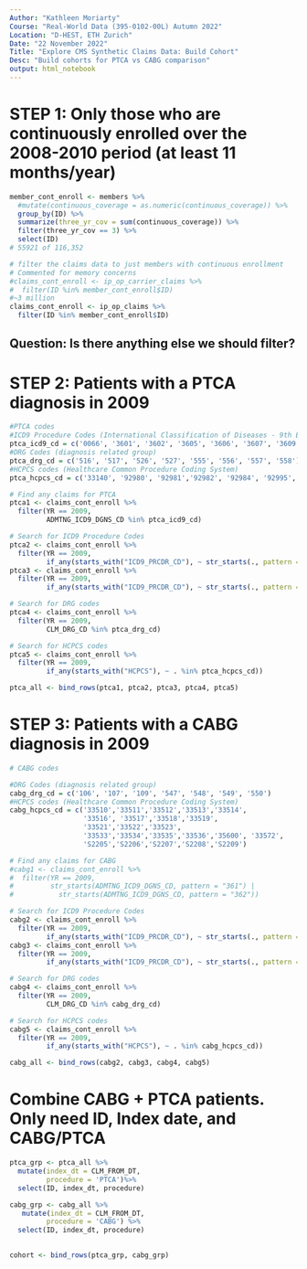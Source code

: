 ```yaml
---
Author: "Kathleen Moriarty"
Course: "Real-World Data (395-0102-00L) Autumn 2022"
Location: "D-HEST, ETH Zurich"
Date: "22 November 2022"
Title: "Explore CMS Synthetic Claims Data: Build Cohort"
Desc: "Build cohorts for PTCA vs CABG comparison"
output: html_notebook
---
```


# STEP 1: Only those who are continuously enrolled over the 2008-2010 period (at least 11 months/year)

```r

member_cont_enroll <- members %>% 
  #mutate(continuous_coverage = as.numeric(continuous_coverage)) %>% 
  group_by(ID) %>% 
  summarize(three_yr_cov = sum(continuous_coverage)) %>% 
  filter(three_yr_cov == 3) %>% 
  select(ID)
# 55921 of 116,352

# filter the claims data to just members with continuous enrollment
# Commented for memory concerns
#claims_cont_enroll <- ip_op_carrier_claims %>% 
#  filter(ID %in% member_cont_enroll$ID)
#~3 million
claims_cont_enroll <- ip_op_claims %>% 
  filter(ID %in% member_cont_enroll$ID)

```

## Question: Is there anything else we should filter?


# STEP 2: Patients with a PTCA diagnosis in 2009

```r

#PTCA codes
#ICD9 Procedure Codes (International Classification of Diseases - 9th Edition)
ptca_icd9_cd = c('0066', '3601', '3602', '3605', '3606', '3607', '3609')
#DRG Codes (diagnosis related group)
ptca_drg_cd = c('516', '517', '526', '527', '555', '556', '557', '558')
#HCPCS codes (Healthcare Common Procedure Coding System)
ptca_hcpcs_cd = c('33140', '92980', '92981','92982', '92984', '92995', '92996')

# Find any claims for PTCA
ptca1 <- claims_cont_enroll %>% 
  filter(YR == 2009, 
         ADMTNG_ICD9_DGNS_CD %in% ptca_icd9_cd)

# Search for ICD9 Procedure Codes
ptca2 <- claims_cont_enroll %>% 
  filter(YR == 2009,
         if_any(starts_with("ICD9_PRCDR_CD"), ~ str_starts(., pattern = "0066")))
ptca3 <- claims_cont_enroll %>% 
  filter(YR == 2009,
         if_any(starts_with("ICD9_PRCDR_CD"), ~ str_starts(., pattern = "360")))

# Search for DRG codes
ptca4 <- claims_cont_enroll %>% 
  filter(YR == 2009,
         CLM_DRG_CD %in% ptca_drg_cd)

# Search for HCPCS codes
ptca5 <- claims_cont_enroll %>% 
  filter(YR == 2009,
         if_any(starts_with("HCPCS"), ~ . %in% ptca_hcpcs_cd))

ptca_all <- bind_rows(ptca1, ptca2, ptca3, ptca4, ptca5)


```

# STEP 3: Patients with a CABG diagnosis in 2009

```r

# CABG codes

#DRG Codes (diagnosis related group)
cabg_drg_cd = c('106', '107', '109', '547', '548', '549', '550')
#HCPCS codes (Healthcare Common Procedure Coding System)
cabg_hcpcs_cd = c('33510','33511','33512','33513','33514', 
                  '33516', '33517','33518','33519', 
                  '33521','33522','33523', 
                  '33533','33534','33535','33536','35600', '33572', 
                  'S2205','S2206','S2207','S2208','S2209')

# Find any claims for CABG
#cabg1 <- claims_cont_enroll %>% 
#  filter(YR == 2009, 
#         str_starts(ADMTNG_ICD9_DGNS_CD, pattern = "361") |
#           str_starts(ADMTNG_ICD9_DGNS_CD, pattern = "362"))

# Search for ICD9 Procedure Codes
cabg2 <- claims_cont_enroll %>% 
  filter(YR == 2009,
         if_any(starts_with("ICD9_PRCDR_CD"), ~ str_starts(., pattern = "361")))
cabg3 <- claims_cont_enroll %>% 
  filter(YR == 2009,
         if_any(starts_with("ICD9_PRCDR_CD"), ~ str_starts(., pattern = "362")))

# Search for DRG codes
cabg4 <- claims_cont_enroll %>% 
  filter(YR == 2009,
         CLM_DRG_CD %in% cabg_drg_cd)

# Search for HCPCS codes
cabg5 <- claims_cont_enroll %>% 
  filter(YR == 2009,
         if_any(starts_with("HCPCS"), ~ . %in% cabg_hcpcs_cd))

cabg_all <- bind_rows(cabg2, cabg3, cabg4, cabg5)

```

# Combine CABG + PTCA patients. Only need ID, Index date, and CABG/PTCA

```r

ptca_grp <- ptca_all %>% 
  mutate(index_dt = CLM_FROM_DT,
         procedure = 'PTCA')%>% 
  select(ID, index_dt, procedure) 

cabg_grp <- cabg_all %>% 
   mutate(index_dt = CLM_FROM_DT,
         procedure = 'CABG') %>% 
  select(ID, index_dt, procedure) 
 

cohort <- bind_rows(ptca_grp, cabg_grp)


```
